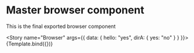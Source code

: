 

<Meta
  title="FileBrowser/Browser"
  component={Browser}
  decorators={[withQuery]}
/>

# Master browser component

This is the final exported browser component


<Story name="Browser" args={{ data: { hello: "yes", dirA: { yes: "no" } } }}>
  {Template.bind({})}
</Story>
